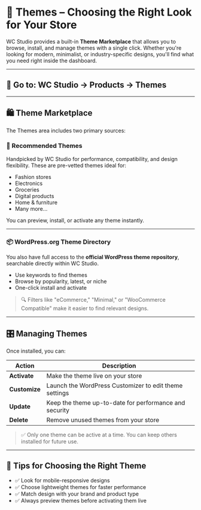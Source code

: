 # 🎨 Themes – Choosing the Right Look for Your Store

WC Studio provides a built-in **Theme Marketplace** that allows you to browse, install, and manage themes with a single click. Whether you're looking for modern, minimalist, or industry-specific designs, you'll find what you need right inside the dashboard.

---

## 📍 Go to: WC Studio → Products → Themes

---

## 🛍 Theme Marketplace

The Themes area includes two primary sources:

### 🌟 Recommended Themes

Handpicked by WC Studio for performance, compatibility, and design flexibility. These are pre-vetted themes ideal for:

- Fashion stores
- Electronics
- Groceries
- Digital products
- Home & furniture
- Many more...

You can preview, install, or activate any theme instantly.

---

### 📦 WordPress.org Theme Directory

You also have full access to the **official WordPress theme repository**, searchable directly within WC Studio.

- Use keywords to find themes
- Browse by popularity, latest, or niche
- One-click install and activate

> 🔍 Filters like "eCommerce," "Minimal," or "WooCommerce Compatible" make it easier to find relevant designs.

---

## 🎛 Managing Themes

Once installed, you can:

| Action         | Description                                              |
|----------------|----------------------------------------------------------|
| **Activate**   | Make the theme live on your store                        |
| **Customize**  | Launch the WordPress Customizer to edit theme settings  |
| **Update**     | Keep the theme up-to-date for performance and security   |
| **Delete**     | Remove unused themes from your store                     |

> ✅ Only one theme can be active at a time. You can keep others installed for future use.

---

## 🧠 Tips for Choosing the Right Theme

- ✅ Look for mobile-responsive designs
- ✅ Choose lightweight themes for faster performance
- ✅ Match design with your brand and product type
- ✅ Always preview themes before activating them live